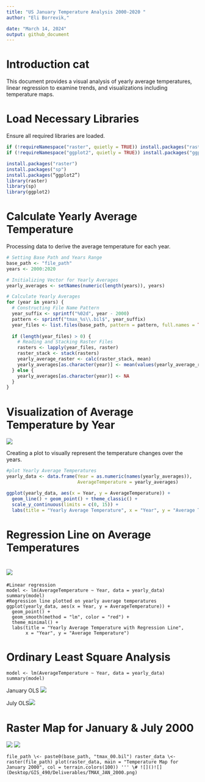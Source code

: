 ```yaml
---
title: "US January Temperature Analysis 2000-2020 "
author: "Eli Borrevik,"

date: "March 14, 2024"
output: github_document
---
```


# Introduction cat

This document provides a visual analysis of yearly average temperatures, linear regression to examine trends, and visualizations including temperature maps.

# Load Necessary Libraries

Ensure all required libraries are loaded.

``` r
if (!requireNamespace("raster", quietly = TRUE)) install.packages("raster")
if (!requireNamespace("ggplot2", quietly = TRUE)) install.packages("ggplot2")

install.packages("raster")
install.packages("sp")
install.packages(“ggplot2”)
library(raster)
library(sp)
library(ggplot2)
```

# Calculate Yearly Average Temperature

Processing data to derive the average temperature for each year.

``` r
# Setting Base Path and Years Range
base_path <- "file_path"
years <- 2000:2020

# Initializing Vector for Yearly Averages
yearly_averages <- setNames(numeric(length(years)), years)

# Calculate Yearly Averages
for (year in years) {
  # Constructing File Name Pattern
  year_suffix <- sprintf("%02d", year - 2000)
  pattern <- sprintf("tmax_%s\\.bil$", year_suffix)
  year_files <- list.files(base_path, pattern = pattern, full.names = TRUE)
  
  if (length(year_files) > 0) {
    # Reading and Stacking Raster Files
    rasters <- lapply(year_files, raster)
    raster_stack <- stack(rasters)
    yearly_average_raster <- calc(raster_stack, mean)
    yearly_averages[as.character(year)] <- mean(values(yearly_average_raster), na.rm = TRUE)
  } else {
    yearly_averages[as.character(year)] <- NA
  }
}
```

# Visualization of Average Temperature by Year

![](Desktop/GIS_490/Deliverables/FIXED_AGAIN_JAN_LC.png)

Creating a plot to visually represent the temperature changes over the years.

``` r
#plot Yearly Average Temperatures
yearly_data <- data.frame(Year = as.numeric(names(yearly_averages)),
                          AverageTemperature = yearly_averages)

ggplot(yearly_data, aes(x = Year, y = AverageTemperature)) +
  geom_line() + geom_point() + theme_classic() +
  scale_y_continuous(limits = c(0, 15)) +
  labs(title = "Yearly Average Temperature", x = "Year", y = "Average Temperature")
```

# 

# Regression Line on Average Temperatures

# ![](Desktop/GIS_490/Deliverables/TMAX_JAN_LR)

```         
#Linear regression
model <- lm(AverageTemperature ~ Year, data = yearly_data)
summary(model)
#Regression line plotted on yearly average temperatures
ggplot(yearly_data, aes(x = Year, y = AverageTemperature)) +
  geom_point() +
  geom_smooth(method = "lm", color = "red") +
  theme_minimal() +
  labs(title = "Yearly Average Temperature with Regression Line", 
       x = "Year", y = "Average Temperature")
```

# 

# Ordinary Least Square Analysis

```         
model <- lm(AverageTemperature ~ Year, data = yearly_data)
summary(model)
```

January OLS ![](Desktop/GIS_490/Deliverables/TMAX_JAN_OLS.png)

July OLS![](Desktop/GIS_490/Deliverables/TMAX_JUL_OLS.png)

# Raster Map for January & July 2000

![](Desktop/GIS_490/Deliverables/TMAX_JAN_2000.png) ![](Desktop/GIS_490/Deliverables/TMAX_JUL_2000.png)

```         
file_path \<- paste0(base_path, "tmax_00.bil") raster_data \<- raster(file_path) plot(raster_data, main = "Temperature Map for January 2000", col = terrain.colors(100)) ''' \# ![]()![](Desktop/GIS_490/Deliverables/TMAX_JAN_2000.png)
```

![]()
